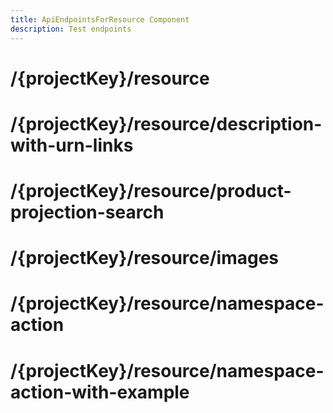 ```yaml
---
title: ApiEndpointsForResource Component
description: Test endpoints
---
```



# /\{projectKey}/resource

<ApiEndpointsForResource apiKey="test" resource="/{projectKey}/resource" />

# /\{projectKey}/resource/description-with-urn-links

<ApiEndpointsForResource apiKey="test" resource="/{projectKey}/resource/description-with-urn-links" />

# /\{projectKey}/resource/product-projection-search

<ApiEndpointsForResource apiKey="test" resource="/{projectKey}/resource/product-projection-search" />

# /\{projectKey}/resource/images

<ApiEndpointsForResource apiKey="test" resource="/{projectKey}/resource/images" />

# /\{projectKey}/resource/namespace-action

<ApiEndpointsForResource apiKey="test" resource="/{projectKey}/resource/namespace-action" />

# /\{projectKey}/resource/namespace-action-with-example

<ApiEndpointsForResource apiKey="test" resource="/{projectKey}/resource/namespace-action-with-example" />
